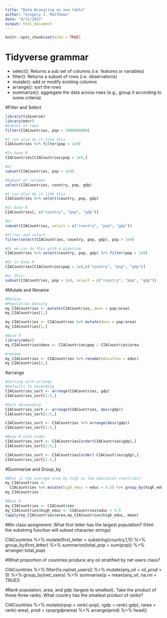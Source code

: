 ```yaml
---
title: "Data Wrangling on one table"
author: "Gregory J. Matthews"
date: "8/31/2022"
output: html_document
---
```


```r
knitr::opts_chunk$set(echo = TRUE)
```

# Tidyverse grammar
- select(): Returns a sub set of columns (i.e. features or variables)
- filter(): Returns a subset of rows (i.e. observations)
- mutate(): add or modify existing columns
- arrange(): sort the rows
- summarize(): aggregate the data across rows (e.g., group it according to some criteria)

#Filter and Select
```r
library(tidyverse)
library(mdsr)
#Subset of rows
filter(CIACountries, pop > 1000000000)

#I can also do it like this
CIACountries %>% filter(pop > 1e9)

#In base R
CIACountries[CIACountries$pop > 1e9,]

#or
subset(CIACountries, pop > 1e9)

```


```r
#Subset of columns
select(CIACountries, country, pop, gdp)

#I can also do it like this
CIACountries %>% select(country, pop, gdp)

#In base R
CIACountries[, c("country", "pop", "gdp")]

#or
subset(CIACountries, select = c("country", "pop", "gdp"))

```


```r
#filter and select
filter(select(CIACountries, country, pop, gdp), pop > 1e9)

#Or we can do this with a pipeline
CIACountries %>% select(country, pop, gdp) %>% filter(pop > 1e9)

#Or in base R
CIACountries[CIACountries$pop > 1e9,c("country", "pop", "gdp")]

#or this:
subset(CIACountries, pop > 1e9, select = c("country", "pop", "gdp"))
```
#Mutate and Rename
```r
#Mutate
#Population Density
my_CIACountries <- mutate(CIACountries, dens = pop/area)
my_CIACountries[1,]

my_CIACountries <- CIACountries %>% mutate(dens = pop/area)
my_CIACountries[1,]

#Base R
library(mdsr)
my_CIACountries$dens <- CIACountries$pop / CIACountries$area

#rename
my_CIACountries <- CIACountries %>% rename(education = educ)
my_CIACountries[1,]
```

#arrange

```r
#Sorting with arrange
#Defaults to ascending
CIACountries_sort <- arrange(CIACountries, gdp)
CIACountries_sort[1:5,]

#Sort descending
CIACountries_sort <- arrange(CIACountries, desc(gdp))
CIACountries_sort[1:5,]

CIACountries_sort <- CIACountries %>% arrange(desc(gdp))
CIACountries_sort[1:5,]

#Base R with order
CIACountries_sort <- CIACountries[order(CIACountries$gdp),]
CIACountries_sort[1:5,]

CIACountries_sort <- CIACountries[order(-CIACountries$gdp),]
CIACountries_sort[1:5,]
```

#Summarize and Group_by
```r
#What is the average area by high vs low education countries?
my_CIACountries <-
  CIACountries %>% mutate(high_educ = educ > 4.5) %>% group_by(high_educ) %>% summarize(mn_area = mean(area))
my_CIACountries

#Base R
my_CIACountries <- CIACountries
my_CIACountries$high_educ <- CIACountries$educ > 4.5
tapply(my_CIACountries$area,my_CIACountries$high_educ, mean)

```

##In class assignment: What first letter has the largest population? (Hint: the substring function will subset character strings)

CIACountries %>% mutate(first_letter = substring(country,1,1)) %>% group_by(first_letter) %>% summarize(total_pop = sum(pop)) %>% arrange(-total_pop)

#What proportion of countries produce any oil stratified by net users class? 

CIACountries %>% filter(!is.na(net_users)) %>% mutate(any_oil = oil_prod > 0) %>% group_by(net_users) %>% summarise(p = mean(any_oil, na.rm = TRUE))    

#Rank population, area, and gdp (largest to smallest).  Take the product of these three ranks.  What country has the smallest product of ranks?  

CIACountries %>% mutate(rpop = rank(-pop), rgdp = rank(-gdp), rarea = rank(-area), prod = rpop*rgdp*rarea)  %>% arrange(prod) %>% head()



  





